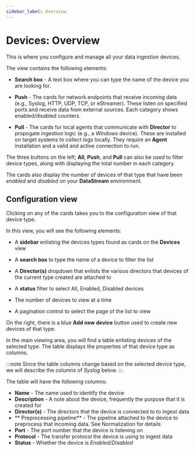 ```yaml
---
sidebar_label: Overview
---
```


# Devices: Overview

This is where you configure and manage all your data ingestion devices.

The view contains the following elements:

- **Search box** - A text box where you can type the name of the device you are looking for.

- **Push** - The cards for network endpoints that receive incoming data (e.g., Syslog, HTTP, UDP, TCP, or eStreamer). These listen on specified ports and receive data from external sources. Each category shows enabled/disabled counters.

- **Pull** - The cards for local agents that communicate with **Director** to propogate ingestion logic (e.g., a _Windows_ device). These are installed on target systems to collect logs locally. They require an **Agent** installation and a valid and active connection to run.

The three buttons on the left; **All**, **Push**, and **Pull**  can also be used to filter device types, along with displaying the total number in each category.

The cards also display the number of devices of that type that have been _enabled_ and _disabled_ on your **DataStream** environment.

## Configuration view

Clicking on any of the cards takes you to the configuration view of that device type.

In this view, you will see the following elements:

- A **sidebar** enlisting the devices types found as cards on the **Devices** view

- A **search box** to type the name of a device to filter the list

- A **Director(s)** dropdown that enlists the various directors that devices of the current type created are attached to

- A **status** filter to select All, Enabled, Disabled devices

- The number of devices to view at a time

- A pagination control to select the page of the list to view

On the right, there is a blue **Add new device** button used to create new devices of that type.

In the main viewing area, you will find a table enlisting devices of the selected type. The table displays the properties of that device type as columns.

:::note
Since the table columns change based on the selected device type, we will describe the columns of _Syslog_ below.
:::

The table will have the following columns:

- **Name** - The name used to identify the device
- **Description** - A note about the device, frequently the purpose that it is created for
- **Director(s)** - The directors that the device is connected to to ingest data
- ** Preprocessing pipeline** - The pipeline attached to the device to preprocess that incoming data. See <Topic id="normalization">Normalization</Topic> for details
- **Port** - The port number that the device is listening on
- **Protocol** - The transfer protocol the device is using to ingest data
- **Status** - Whether the device is _Enabled_/_Disabled_
